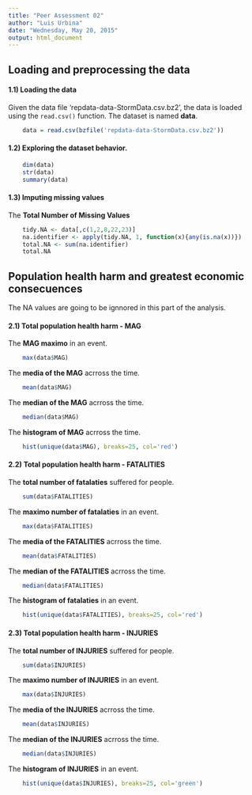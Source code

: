 ```yaml
---
title: "Peer Assessment 02"
author: "Luis Urbina"
date: "Wednesday, May 20, 2015"
output: html_document
---
```


## Loading and preprocessing the data
#### 1.1) Loading the data
Given the data file 'repdata-data-StormData.csv.bz2', the data is 
loaded using the `read.csv()` function. The dataset is named **data**.

```r
    data = read.csv(bzfile('repdata-data-StormData.csv.bz2'))    
```

#### 1.2) Exploring the dataset behavior.

```r
    dim(data)
    str(data)
    summary(data)
```

#### 1.3) Imputing missing values

The **Total Number of Missing Values**
```r
    tidy.NA <- data[,c(1,2,8,22,23)]
    na.identifier <- apply(tidy.NA, 1, function(x){any(is.na(x))})
    total.NA <- sum(na.identifier)
    total.NA
```


## Population health harm and greatest economic consecuences
The NA values are going to be ignnored in this part of the analysis.

#### 2.1) Total population health harm - MAG
 
The **MAG maximo** in an event.
```r
    max(data$MAG)
```


The **media of the MAG** acrross the time.
```r
    mean(data$MAG)
```


The **median of the MAG** acrross the time.
```r
    median(data$MAG)
```


The **histogram of MAG** acrross the time.
```r
    hist(unique(data$MAG), breaks=25, col='red')
```



#### 2.2) Total population health harm - FATALITIES
 
The **total number of fatalaties** suffered for people.
```r
    sum(data$FATALITIES)
```


The **maximo number of fatalaties** in an event.
```r
    max(data$FATALITIES)
```


The **media of the FATALITIES** acrross the time.
```r
    mean(data$FATALITIES)
```


The **median of the FATALITIES** acrross the time.
```r
    median(data$FATALITIES)
```


The **histogram of fatalaties** in an event.

```r
    hist(unique(data$FATALITIES), breaks=25, col='red')
```

#### 2.3) Total population health harm - INJURIES
 
The **total number of INJURIES** suffered for people.
```r
    sum(data$INJURIES)
```


The **maximo number of INJURIES** in an event.
```r
    max(data$INJURIES)
```


The **media of the INJURIES** acrross the time.
```r
    mean(data$INJURIES)
```


The **median of the INJURIES** acrross the time.
```r
    median(data$INJURIES)
```


The **histogram of INJURIES** in an event.

```r
    hist(unique(data$INJURIES), breaks=25, col='green')
```
